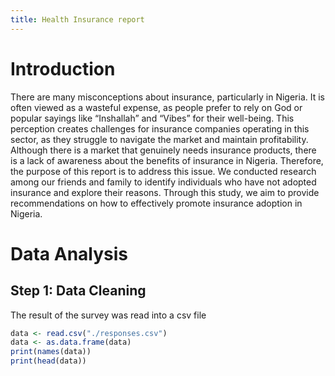 ```yaml
---
title: Health Insurance report
---
```


# Introduction

There are many misconceptions about insurance, particularly in Nigeria. It is often viewed as a wasteful expense, as people prefer to rely on God or popular sayings like "Inshallah" and "Vibes" for their well-being. This perception creates challenges for insurance companies operating in this sector, as they struggle to navigate the market and maintain profitability. Although there is a market that genuinely needs insurance products, there is a lack of awareness about the benefits of insurance in Nigeria. Therefore, the purpose of this report is to address this issue. We conducted research among our friends and family to identify individuals who have not adopted insurance and explore their reasons. Through this study, we aim to provide recommendations on how to effectively promote insurance adoption in Nigeria.

# Data Analysis
## Step 1: Data Cleaning
The result of the survey was read into a csv file

```r
data <- read.csv("./responses.csv")
data <- as.data.frame(data)
print(names(data))
print(head(data))
```